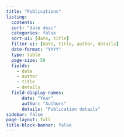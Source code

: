 ```yaml
---
title: "Publications"
listing:
  contents: .
  sort: "date desc"
  categories: false
  sort-ui: [date, title]
  filter-ui: [date, title, author, details]
  date-format: "YYYY"
  type: table
  page-size: 50
  fields:
    - date
    - author
    - title
    - details
  field-display-names:
      date: "Year"
      author: "Authors"
      details: "Publication details"
sidebar: false
page-layout: full
title-block-banner: false
---
```

